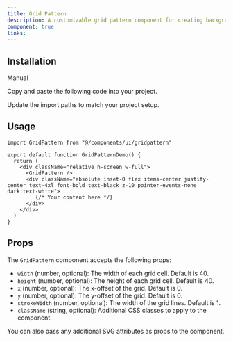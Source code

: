 ```yaml
---
title: Grid Pattern
description: A customizable grid pattern component for creating background effects
component: true
links:
---
```


<ComponentPreview
  name="gridpattern-demo"
  className="[&_.preview>[data-orientation=vertical]]:sm:max-w-[70%]"
  description="Grid Pattern Demo"
/>

## Installation

<Tabs defaultValue="manual">

<TabsList>
  <TabsTrigger value="manual">Manual</TabsTrigger>
</TabsList>

<TabsContent value="manual">

<Steps>

<Step>Copy and paste the following code into your project.</Step>

<ComponentSource name="gridpattern" />

<Step>Update the import paths to match your project setup.</Step>

</Steps>

</TabsContent>

</Tabs>

## Usage

```tsx
import GridPattern from "@/components/ui/gridpattern"
```

```tsx
export default function GridPatternDemo() {
  return (
    <div className="relative h-screen w-full">
      <GridPattern />
      <div className="absolute inset-0 flex items-center justify-center text-4xl font-bold text-black z-10 pointer-events-none dark:text-white">
         {/* Your content here */}
      </div>
    </div>
  )
}
```

## Props

The `GridPattern` component accepts the following props:

- `width` (number, optional): The width of each grid cell. Default is 40.
- `height` (number, optional): The height of each grid cell. Default is 40.
- `x` (number, optional): The x-offset of the grid. Default is 0.
- `y` (number, optional): The y-offset of the grid. Default is 0.
- `strokeWidth` (number, optional): The width of the grid lines. Default is 1.
- `className` (string, optional): Additional CSS classes to apply to the component.

You can also pass any additional SVG attributes as props to the component.